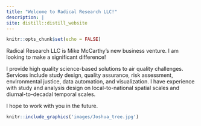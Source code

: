 ---
title: "Welcome to Radical Research LLC!"
description: |
site: distill::distill_website
---

```{r setup, include=FALSE}
knitr::opts_chunk$set(echo = FALSE)

```

Radical Research LLC is Mike McCarthy's new business venture.  I am looking to 
make a significant difference! 

I provide high quality science-based solutions to air quality challenges. Services 
include study design, quality assurance, risk assessment, environmental justice, 
data automation, and visualization.  I have experience with study and analysis 
design on local-to-national spatial scales and diurnal-to-decadal temporal scales. 

I hope to work with you in the future.  

```{r desert}
knitr::include_graphics('images/Joshua_tree.jpg')
```